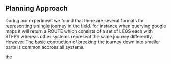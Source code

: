 ==Planning Approach==

During our experiment we found that there are several formats for representing a single journey in the field.  for instance when querying google maps it will return a ROUTE which consists of a set of LEGS each with STEPS whereas other systems represent the same journey differently.  However The basic contruction of breaking the journey down into smaller parts is common accross all systems.

the
